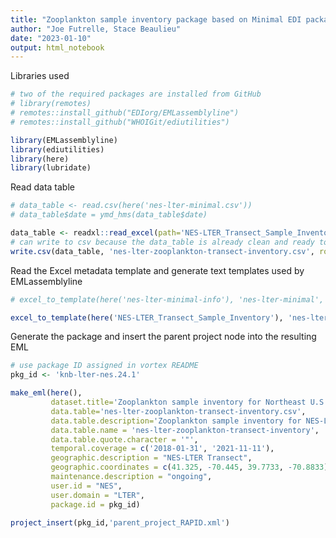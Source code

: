 ```yaml
---
title: "Zooplankton sample inventory package based on Minimal EDI package generated using EMLassemblyline and ediutilities"
author: "Joe Futrelle, Stace Beaulieu"
date: "2023-01-10"
output: html_notebook
---
```


Libraries used

```r
# two of the required packages are installed from GitHub
# library(remotes)
# remotes::install_github("EDIorg/EMLassemblyline")
# remotes::install_github("WHOIGit/ediutilities")

library(EMLassemblyline)
library(ediutilities)
library(here)
library(lubridate)
```

Read data table

```r
# data_table <- read.csv(here('nes-lter-minimal.csv'))
# data_table$date = ymd_hms(data_table$date)

data_table <- readxl::read_excel(path='NES-LTER_Transect_Sample_Inventory.xlsx', sheet='entry')
# can write to csv because the data_table is already clean and ready to submit  
write.csv(data_table, 'nes-lter-zooplankton-transect-inventory.csv', row.names=FALSE)

```

Read the Excel metadata template and generate text templates used by
EMLassemblyline

```r
# excel_to_template(here('nes-lter-minimal-info'), 'nes-lter-minimal', rights='CC0')

excel_to_template(here('NES-LTER_Transect_Sample_Inventory'), 'nes-lter-zooplankton-transect-inventory', rights='CC0')

```
Generate the package and insert the parent project node into the resulting EML

```r
# use package ID assigned in vortex README
pkg_id <- 'knb-lter-nes.24.1'

make_eml(here(),
         dataset.title='Zooplankton sample inventory for Northeast U.S. Shelf Long Term Ecological Research (NES-LTER) Transect cruises, ongoing since 2017',
         data.table='nes-lter-zooplankton-transect-inventory.csv',
         data.table.description='Zooplankton sample inventory for NES-LTER Transect cruises',
         data.table.name = 'nes-lter-zooplankton-transect-inventory',
         data.table.quote.character = '"',
         temporal.coverage = c('2018-01-31', '2021-11-11'),
         geographic.description = "NES-LTER Transect",
         geographic.coordinates = c(41.325, -70.445, 39.7733, -70.8833), # North is MVCO, South and East is ‘Lu11c’ from EN627
         maintenance.description = "ongoing",
         user.id = "NES",
         user.domain = "LTER",
         package.id = pkg_id)

project_insert(pkg_id,'parent_project_RAPID.xml')
```
